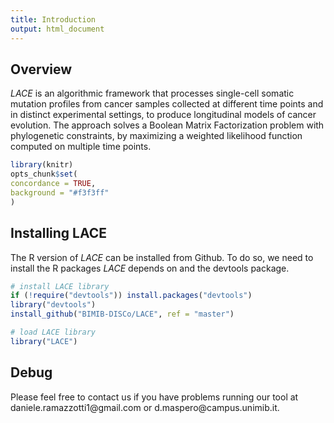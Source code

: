 ```yaml
---
title: Introduction
output: html_document
---
```


## Overview

*LACE* is an algorithmic framework that processes single-cell somatic mutation profiles from cancer samples collected at different 
time points and in distinct experimental settings, to produce longitudinal models of cancer evolution. The approach solves a Boolean Matrix 
Factorization problem with phylogenetic constraints, by maximizing a weighted likelihood function computed on multiple time points. 

```r
library(knitr)
opts_chunk$set(
concordance = TRUE,
background = "#f3f3ff"
)
```

## Installing LACE

The R version of *LACE* can be installed from Github. To do so, we need to install the R packages *LACE* depends on and the devtools package. 


```r
# install LACE library
if (!require("devtools")) install.packages("devtools")
library("devtools")
install_github("BIMIB-DISCo/LACE", ref = "master")

# load LACE library
library("LACE")
```

## Debug

Please feel free to contact us if you have problems running our tool at daniele.ramazzotti1@gmail.com or d.maspero@campus.unimib.it. 
